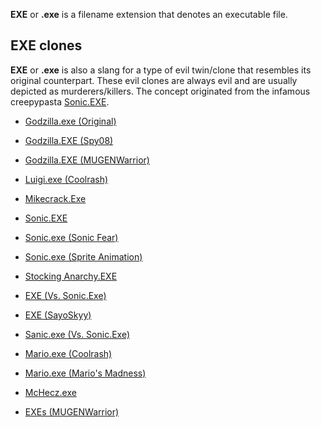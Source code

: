'''EXE''' or '''.exe''' is a filename extension that denotes an executable file.

== EXE clones ==

'''EXE''' or '''.exe''' is also a slang for a type of evil twin/clone that resembles its original counterpart. These evil clones are always evil and are usually depicted as murderers/killers. The concept originated from the infamous creepypasta [[Sonic.EXE]]. <!-- That not a filename extension it's won't made by microsoft -->

*[[Godzilla.exe (Original)]]

*[[Godzilla.EXE (Spy08)]]

*[[Godzilla.EXE (MUGENWarrior)]]

*[[Luigi.exe (Coolrash)]]

*[[Mikecrack.Exe]]

*[[Sonic.EXE]]

*[[Sonic.exe (Sonic Fear)]]

*[[Sonic.exe (Sprite Animation)]]

*[[Stocking Anarchy.EXE]]

*[[EXE (Vs. Sonic.Exe)]]

*[[EXE (SayoSkyy)]]

*[[Sanic.exe (Vs. Sonic.Exe)]]

*[[Mario.exe (Coolrash)]]

*[[Mario.exe (Mario's Madness)]]

*[[McHecz.exe]]

*[[EXEs (MUGENWarrior)]]
